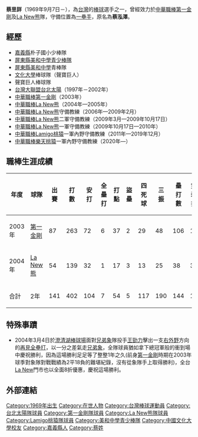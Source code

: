 {{blpsources|time=2022-05-12}}{{Infobox CPBL player|
|name=蔡昱詳|
|image=
|width=|
|position=二軍內野教練|
|team=樂天桃猿|
|number=63|
|bats=左|
|throws=左|
|birthdate={{birth_date_and_age|1969|9|7|mf=y}}|
|birthplace={{TWN}}[[嘉義縣|嘉義縣]]|
|debutleague=台灣大聯盟
|debutdate=月日
|debutyear=1997年
|debutteam=台北太陽
|statyear=2002年球季
|stat1label=打擊率
|stat1value=0.268
|stat2label=全壘打
|stat2value=37
|stat3label=打點
|stat3value=216
|stat4label=盜壘
|stat4value=10
|debut2league=中華職棒
|debut2date=3月7日
|debut2year=2003年
|debut2team=第一金剛
|stat2year=2006年球季
|stat21label=打擊率
|stat21value=0.259
|stat22label=全壘打
|stat22value=7
|stat23label=打點
|stat23value=54
|stat24label=盜壘
|stat24value=5
|teams=<nowiki></nowiki>
'''TML'''
*[[台北太陽|台北太陽]]（1997年－2002年）
'''CPBL'''
*[[第一金剛|第一金剛]]（2003年）
*[[La_New熊|La New熊]]（2004年—2005年）
'''教練時期'''
*[[La_New熊|La New熊]]守備教練（2006年—2009年2月）
*[[La_New熊|La New熊]]二軍守備教練（2009年3月—2009年10月17日）
*[[La_New熊|La New熊]]一軍守備教練（2009年10月17日—2010年）
*[[Lamigo桃猿|Lamigo桃猿]]一軍內野守備教練（2011年—2019年12月）
*[[樂天桃猿|樂天桃猿]]一軍內野守備教練（2020年—）
}}

'''蔡昱詳'''（1969年9月7日－），為[[台灣|台灣]]的[[棒球|棒球]]選手之一，曾經效力於[[中華職棒|中華職棒]][[第一金剛|第一金剛]]及[[La_New熊|La New熊]]隊，守備位置為[[一壘手|一壘手]]，原名為'''蔡泓澤'''。

==經歷==
*[[嘉義縣|嘉義縣]]朴子國小少棒隊 
*[[屏東縣|屏東縣]][[美和中學青少棒隊|美和中學青少棒隊]] 
*[[屏東縣|屏東縣]][[美和中學|美和中學]]青棒隊 
*[[文化大學|文化大學]]棒球隊（聲寶巨人） 
*聲寶巨人棒球隊 
*[[台灣大聯盟|台灣大聯盟]][[台北太陽|台北太陽]]（1997年－2002年） 
*[[中華職棒|中華職棒]][[第一金剛|第一金剛]]（2003年） 
*[[中華職棒|中華職棒]][[La_New熊|La New熊]]（2004年—2005年）  
*[[中華職棒|中華職棒]][[La_New熊|La New熊]]守備教練（2006年—2009年2月）
*[[中華職棒|中華職棒]][[La_New熊|La New熊]]二軍守備教練（2009年3月—2009年10月17日）
*[[中華職棒|中華職棒]][[La_New熊|La New熊]]一軍守備教練（2009年10月17日—2010年）
*[[中華職棒|中華職棒]][[Lamigo桃猿|Lamigo桃猿]]一軍內野守備教練（2011年—2019年12月）
*[[中華職棒|中華職棒]][[樂天桃猿|樂天桃猿]]一軍內野守備教練（2020年—）

==職棒生涯成績==
{|Border=1 WIDTH=800PX
|- align=middle
!年度!!球隊!!出賽!!打數!!安打!!全壘打!!打點!!盜壘!!四死球!!三振!!壘打數!!雙殺打!!打擊率
|- align="center"
|2003年||[[第一金剛|第一金剛]]||87||263||72||6||37||2||29||48||106||12||0.274
|- align="center"
|2004年||[[La_New熊|La New熊]]||54||139||32||1||17||3||13||25||38||3||0.230
|- align=center style="color:black; background-color:yellow" 
!合計!!2年!!141||402||104||7||54||5||117||190||144||15||0.259
|}

==特殊事蹟==
*2004年3月4日於[[澄清湖棒球場|澄清湖棒球場]]面對[[兄弟象|兄弟象]]隊投手[[王勁力|王勁力]]擊出一支[[右外野|右外野]]方向的[[再見全壘打|再見全壘打]]，以一分之差氣走[[兄弟象|兄弟象]]，全隊球員猶如拿下總冠軍般的衝到場中慶祝勝利，因為這場勝利足足等了整整1年之久(前身[[第一金剛|第一金剛]]時期在2003年球季對象隊對戰戰績為2平18負的難堪紀錄，沒有從象隊手上取得勝利)，全台[[La_New皮鞋|La New]]門市也以全面8折優惠，慶祝這場勝利。

==外部連結==
{{台灣棒球維基館}}
{{樂天桃猿隊球員名單}}
{{Lamigo桃猿2012年中華職棒總冠軍}}
{{Lamigo桃猿2014年中華職棒總冠軍}}
{{Lamigo桃猿2015年中華職棒總冠軍}}
{{Lamigo桃猿2017年中華職棒總冠軍}}
{{Lamigo桃猿2018年中華職棒總冠軍}}
{{Lamigo桃猿2019年中華職棒總冠軍}}
{{2017年第一屆亞洲職棒冠軍爭霸賽}}
{{2019年世界棒球12強賽中華成棒代表隊}}
{{DEFAULTSORT:Tsai Yu Hsiang}}
[[Category:1969年出生|Category:1969年出生]]
[[Category:在世人物|Category:在世人物]]
[[Category:台灣棒球運動員|Category:台灣棒球運動員]]
[[Category:台北太陽隊球員|Category:台北太陽隊球員]]
[[Category:第一金剛隊球員|Category:第一金剛隊球員]]
[[Category:La_New熊隊球員|Category:La New熊隊球員]]
[[Category:Lamigo桃猿隊球員|Category:Lamigo桃猿隊球員]]
[[Category:美和中學青少棒隊|Category:美和中學青少棒隊]]
[[Category:中國文化大學校友|Category:中國文化大學校友]]
[[Category:嘉義縣人|Category:嘉義縣人]]
[[Category:蔡姓|Category:蔡姓]]